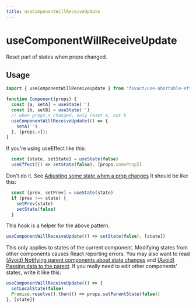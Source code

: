 ```yaml
---
title: useComponentWillReceiveUpdate
---
```


# useComponentWillReceiveUpdate


<ExportMetaInfo />

Reset part of states when props changed.

## Usage

```js
import { useComponentWillReceiveUpdate } from 'foxact/use-abortable-effect';

function Component(props) {
  const [a, setA] = useState('')
  const [b, setB] = useState('')
  // when props.x changed, only reset a, not b
  useComponentWillReceiveUpdate(() => {
    setA('')
  }, [props.x]);
}
```

If you're using useEffect like this:

```js
  const [state, setState] = useState(false)
  useEffect(() => setState(false), [props.someProp])
```

Don't do it. See [Adjusting some state when a prop changes](https://react.dev/learn/you-might-not-need-an-effect#adjusting-some-state-when-a-prop-changes)
It should be like this:
```js
  const [prev, setPrev] = useState(state)
  if (prev !== state) {
    setPrev(state)
    setState(false)
  }
```

This hook is a helper for the above pattern.

```js
useComponentWillReceiveUpdate(() => setState(false), [state])
```

This only applies to states of the current component.
Modifying states from other components causes React reporting errors.
You may also want to read [(Avoid) Notifying parent components about state changes](https://react.dev/learn/you-might-not-need-an-effect#notifying-parent-components-about-state-changes)
and [(Avoid) Passing data to the parent](https://react.dev/learn/you-might-not-need-an-effect#passing-data-to-the-parent).
If you really need to edit other components' states, write it like this:

```js
useComponentWillReceiveUpdate(() => {
  setLocalState(false)
  Promise.resolve().then(() => props.setParentState(false))
}, [state])
```
